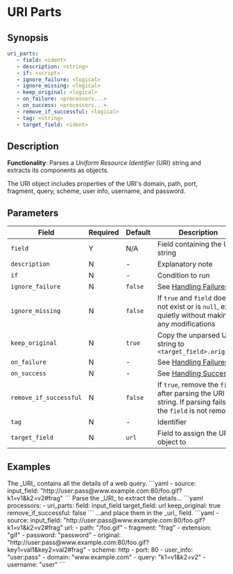 # URI Parts

## Synopsis

```yaml {2}
uri_parts:
   - field: <ident>
   - description: <string>
   - if: <script>
   - ignore_failure: <logical>
   - ignore_missing: <logical>
   - keep_original: <logical>
   - on_failure: <processors...>
   - on_success: <processors...>
   - remove_if_successful: <logical>
   - tag: <string>
   - target_field: <ident>
```

## Description

**Functionality**: Parses a _Uniform Resource Identifier_ (URI) string and extracts its components as objects.

The URI object includes properties of the URI's domain, path, port, fragment, query, scheme, user info, username, and password.

## Parameters

|Field|Required|Default|Description|
|---|---|---|---|
|`field`|Y|N/A|Field containing the URI string|
|`description`|N|-|Explanatory note|
|`if`|N|-|Condition to run|
|`ignore_failure`|N|`false`|See [Handling Failures](../handling-failures.mdx)|
|`ignore_missing`|N|`false`|If `true` and `field` does not exist or is `null`, exit quietly without making any modifications|
|`keep_original`|N|`true`|Copy the unparsed URI string to `<target_field>.original`|
|`on_failure`|N|-|See [Handling Failures](../handling-failures.mdx)|
|`on_success`|N|-|See [Handling Success](../handling-success.mdx)|
|`remove_if_successful`|N|`false`|If `true`, remove the `field` after parsing the URI string. If parsing fails, the `field` is not removed|
|`tag`|N|-|Identifier|
|`target_field`|N|`url`|Field to assign the URI object to|

## Examples

<Example>
   <Description>
      The _URI_ contains all the details of a web query.
   </Description>
   <SampleCode>
   ```yaml
   - source:
      input_field: "http://user:pass@www.example.com:80/foo.gif?k1=v1&k2=v2#frag"
   ```
   </SampleCode>
   <Description>
      Parse the _URI_ to extract the details...
   </Description>
   <SampleCode>
   ```yaml
   processors:
      - uri_parts:
         field: input_field
         target_field: url
         keep_original: true
         remove_if_successful: false
   ```
   </SampleCode>
   <Description>
      ...and place them in the _url_ field.
   </Description>
   <SampleCode>
   ```yaml
   - source:
      input_field: "http://user:pass@www.example.com:80/foo.gif?k1=v1&k2=v2#frag"
      url:
         - path: "/foo.gif"
         - fragment: "frag"
         - extension: "gif"
         - password: "password"
         - original: "http://user:pass@www.example.com:80/foo.gif?key1=val1&key2=val2#frag"
         - scheme: http
         - port: 80
         - user_info: "user:pass"
         - domain: "www.example.com"
         - query: "k1=v1&k2=v2"
         - username: "user"
   ```
   </SampleCode>
</Example>
